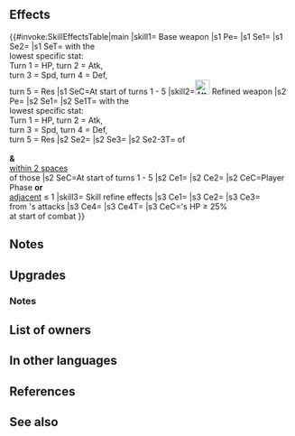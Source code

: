 {{Weapon Infobox
|tagid=SID_ストーン
|weaponName=Petrify
|userVersion1=Closed
|userVersion2=Open
|userVersion3=Gleam Closed
|userVersion4=Gleam Open
|weaponType=Red Tome
|might=14
|range=2
|effect=Grants Res+3. At start of turns 1 through 5, inflicts Atk/Spd-7 and【Gravity】on foe on the enemy team with the lowest specified stat (see below).<br><br>(Specified stats: Turn 1 = HP, Turn 2 = Atk, Turn 3 = Spd, Turn 4 = Def, Turn 5 = Res.)<br><br>【Gravity】<br>Restricts target's movement to 1 space through its next action.
|cost=400
|exclusive=1
|statModifiers=0,14,0,0,3
|required=Bolganone;Fenrir
|intID=2385
|sort=490
|value=20
|timingID=8
|abilityID=251
|limit1ID=60
|randomTimestamp=2021-02-08T07:00:00Z
|randomMinLv=31
|refinePaths=default
|refineSP=400
|refineMedals=500
|refineDews=200
|upgradedEffect=Grants Res+3. At start of turns 1 through 5, inflicts【Gravity】on foe on the enemy team with the lowest specified stat (see below), and also, inflicts Atk/Spd-7 and【Sabotage】 on that foe and foes within 2 spaces of that foe through their next actions.<br><br>(Specified stats: Turn 1 = HP, Turn 2 = Atk, Turn 3 = Spd, Turn 4 = Def, Turn 5 = Res.)<br><br>If unit initiates combat or the number of allies adjacent to unit ≤ 1, grants Atk/Spd/Def/Res+5 to unit and unit makes a guaranteed follow-up attack during combat.<br><br>【Gravity】<br>Restricts target's movement to 1 space through its next action.<br><br>【Sabotage】<br>Inflicts penalty on unit's Atk/Spd/Def/Res during combat = highest penalty on each stat between unit and allies within 2 spaces of unit through its next action. Calculates each stat penalty independently.
|refineStatsSkill1=0,0,0,0,0
|effectSkill1=At start of combat, if unit's HP ≥ 25%, grants Atk/Spd/Def/Res+5 to unit, neutralizes foe's bonuses to Atk/Res, unit deals +X damage (excluding area-of-effect Specials; X = highest total penalties among target and foes within 2 spaces of target), and reduces damage from foe's attacks by 30% during combat (excluding area-of-effect Specials).
|properties=random_owner
}}
==Effects==
{{#invoke:SkillEffectsTable|main
|skill1={{SCi|weapon}} Base weapon
|s1 Pe={{Eft|Stat Boosts|Res|3}}
|s1 Se1={{Eft|Penalties|Atk/Spd|7}}
|s1 Se2={{SEt|Gravity}}
|s1 SeT={{Tgt|Foes}} with the<br>lowest specific stat:<br>Turn 1 = HP, turn 2 = Atk,<br>turn 3 = Spd, turn 4 = Def,<br>turn 5 = Res
|s1 SeC=At start of turns 1 - 5
|skill2=[[File:Attack Plus W.png|x26px|class=inline-icon]] Refined weapon
|s2 Pe={{Eft|Stat Boosts|Res|3}}
|s2 Se1={{SEt|Gravity}}
|s2 Se1T={{Tgt|Foes}} with the<br>lowest specific stat:<br>Turn 1 = HP, turn 2 = Atk,<br>turn 3 = Spd, turn 4 = Def,<br>turn 5 = Res
|s2 Se2={{Eft|Penalties|Atk/Spd|7}}
|s2 Se3={{SEt|Sabotage}}
|s2 Se2-3T={{Tgt|Target Foes}} of<br>{{SEt|Gravity}}<br>'''&''' {{Tgt|Foes}}<br>[[within 2 spaces]]<br>of those {{Tgt|Foes}}
|s2 SeC=At start of turns 1 - 5
|s2 Ce1={{Eft|Temporary buffs|Atk/Spd/Def/Res|5}}
|s2 Ce2={{Eft|Guaranteed Follow-Ups}}
|s2 CeC=Player Phase '''or'''<br>[[adjacent]] {{Tgt|Allies}} ≤ 1
|skill3={{Si|Petrify|refine=Skill1}} Skill refine effects
|s3 Ce1={{Eft|Temporary buffs|Atk/Spd/Def/Res|5}}
|s3 Ce2={{Eft|Damage Boost|highest total {{SEt|Penalties}}<br>on {{Tgt|Target Foe}} '''&''' {{Tgt|Foes}}<br>[[within 2 spaces]] of {{Tgt|Target Foe}}}}
|s3 Ce3={{Eft|Damage Reduction|30%}}<br>from {{Tgt|Foe}}'s attacks
|s3 Ce4={{Eft|Neutralize Bonuses|Atk/Res}}
|s3 Ce4T={{Tgt|Foe}}
|s3 CeC={{Tgt|Unit}}'s HP ≥ 25%<br>at start of combat
}}
==Notes==
{{Penalties}}
{{Gravity}}
{{SelectStat|lowest=1}}
==Upgrades==
{{Weapon Upgrade List}}
===Notes===
{{Sabotage|name=Refined Petrify}}
{{IfUnitInitiates}}
{{Temporary buffs|name=Refined Petrify}}
{{Guaranteed follow-up interaction|name=Refined Petrify}}
{{DamageBoost|name={{St|Petrify|refine=Skill1}}}}
{{EffectfromPenalties|damage boost|target=the foe and foes within 2 spaces of foe|multisource=1|name={{St|Petrify|refine=Skill1}}}}
{{DamagePercentageReduction}}
{{Bonus neutralization|name={{St|Petrify|refine=Skill1}}}}
==List of owners==
{{Skill Hero List}}
==In other languages==
{{OtherLanguages
|japanese=ストーン
|german=Versteinerung
|spanishEU=Petrificar
|spanishLA=Petrificar
|french=Pétrifié
|italian=Pietra
|chineseTW=石化
|portuguese=Pedra
}}
==References==
<references/>
==See also==
{{See also skills|cond=(Description LIKE '%at%start of%inflicts%【Gravity】%' AND Description NOT LIKE '%if unit attacked%' AND Description NOT LIKE '%after combat%' OR Description LIKE '%deals%damage%highest total penalties%and foes within _ spaces%') AND Exclusive='1'}}
{{Weapons Navbox}}